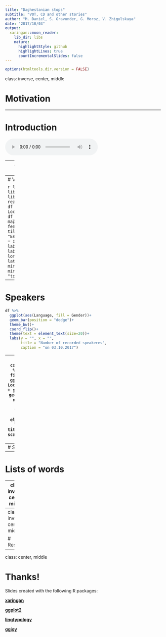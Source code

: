```yaml
---
title: "Daghestanian stops"
subtitle: "VOT, CD and other stories"
author: "M. Daniel, S. Gravunder, G. Moroz, V. Zhigulskaya"
date: "2017/10/03"
output:
  xaringan::moon_reader:
    lib_dir: libs
    nature:
      highlightStyle: github
      highlightLines: true
      countIncrementalSlides: false
---
```


```r
options(htmltools.dir.version = FALSE)
```

class: inverse, center, middle

# Motivation

---

# Introduction

<audio controls>
  <source src="https://www.w3schools.com/html/horse.ogg" type="audio/ogg">
</audio>

---
class: inverse, center, middle

# Data

---
# Villages

```r
library(tidyverse)
library(lingtypology)
library(ggjoy)
df <- read_csv("speakers.csv")
df %>% 
  distinct(Language, Location, lon, lat) -> 
  df_u
map.feature(df_u$Language,
            features = df_u$Language,
            tile = "Esri.OceanBasemap",
            label = df_u$Location,
            label.hide = FALSE,
            label.fsize = 20,
            longitude = df_u$lon,
            latitude = df_u$lat,
            minimap = TRUE,
            minimap.position = "topleft")
```
---
# Speakers
```r
df %>% 
  ggplot(aes(Language, fill = Gender))+
  geom_bar(position = "dodge")+
  theme_bw()+
  coord_flip()+
  theme(text = element_text(size=20))+
  labs(y = "", x = "",
       title = "Number of recorded speakeres",
       caption = "on 03.10.2017")
```
---
# Speakers
```r
df %>% 
  count(Location, Gender) %>% 
  full_join(df) %>% 
  filter(!is.na(Age)) %>%
  ggplot(aes(x = Age, y = Location, fill = Gender)) +
  geom_joy(alpha = 0.6) +
  geom_text(aes(label = n, x = 2025), size = 8)+
  theme_bw()+
  facet_wrap(~Gender)+
  theme(text = element_text(size=20))+
  labs(y = "", x = "",
       title = "Year of birth")+
  scale_x_continuous(breaks = 1:4*25+1900)
```

---
# Stops and affricates

---
# Lists of words

---
class: inverse, center, middle

# Annotation

---
class: inverse, center, middle

# Results

---

class: center, middle

# Thanks!

Slides created with the following R packages:

[**xaringan**](https://github.com/yihui/xaringan)

[**ggplot2**](http://ggplot2.org)

[**lingtypology**](https://ropensci.github.io/lingtypology/)

[**ggjoy**](https://CRAN.R-project.org/package=ggjoy)
